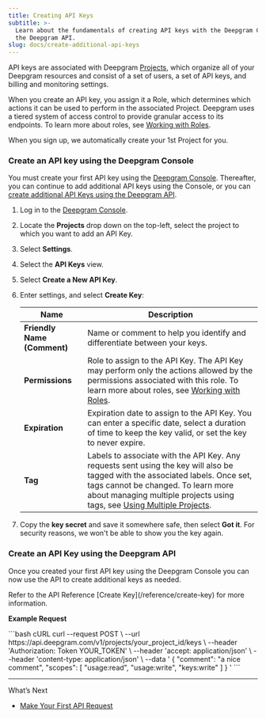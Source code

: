 ```yaml
---
title: Creating API Keys
subtitle: >-
  Learn about the fundamentals of creating API keys with the Deepgram Console or
  the Deepgram API.
slug: docs/create-additional-api-keys
---
```



API keys are associated with Deepgram [Projects](/docs/managing-projects), which organize all of your Deepgram resources and consist of a set of users, a set of API keys, and billing and monitoring settings.

When you create an API key, you assign it a Role, which determines which actions it can be used to perform in the associated Project. Deepgram uses a tiered system of access control to provide granular access to its endpoints. To learn more about roles, see [Working with Roles](/docs/working-with-roles).

<Info>
  When you sign up, we automatically create your 1st Project for you.
</Info>

### Create an API key using the Deepgram Console

You must create your first API key using the [Deepgram Console](https://console.deepgram.com/signup?jump=keys). Thereafter, you can continue to add additional API keys using the Console, or you can [create additional API Keys using the Deepgram API](#create-an-api-key-using-the-deepgram-api).

1. Log in to the [Deepgram Console](https://console.deepgram.com).

2. Locate the **Projects** drop down on the top-left, select the project to which you want to add an API Key.

3. Select **Settings**.

4. Select the **API Keys** view.

5. Select **Create a New API Key**.

6. Enter settings, and select **Create Key**:

   | Name                        | Description                                                                                                                                                                                                                                                                       |
   | --------------------------- | --------------------------------------------------------------------------------------------------------------------------------------------------------------------------------------------------------------------------------------------------------------------------------- |
   | **Friendly Name (Comment)** | Name or comment to help you identify and differentiate between your keys.                                                                                                                                                                                                         |
   | **Permissions**             | Role to assign to the API Key. The API Key may perform only the actions allowed by the permissions associated with this role. To learn more about roles, see [Working with Roles](/docs/working-with-roles/).                                                                     |
   | **Expiration**              | Expiration date to assign to the API Key. You can enter a specific date, select a duration of time to keep the key valid, or set the key to never expire.                                                                                                                         |
   | **Tag**                     | Labels to associate with the API Key. Any requests sent using the key will also be tagged with the associated labels. Once set, tags cannot be changed. To learn more about managing multiple projects using tags, see [Using Multiple Projects](/docs/using-multiple-projects/). |

7. Copy the **key secret** and save it somewhere safe, then select **Got it**. For security reasons, we won't be able to show you the key again.

### Create an API Key using the Deepgram API

Once you created your first API key using the Deepgram Console you can now use the API to create additional keys as needed.

<Info>
  Refer to the API Reference [Create Key](/reference/create-key) for more information.
</Info>

**Example Request**

<CodeGroup>
  ```bash cURL
  curl --request POST \
       --url https://api.deepgram.com/v1/projects/your_project_id/keys \
       --header 'Authorization: Token YOUR_TOKEN' \
       --header 'accept: application/json' \
       --header 'content-type: application/json' \
       --data '
  {
    "comment": "a nice comment",
    "scopes": [
      "usage:read",
      "usage:write",
      "keys:write"
    ]
  }
  '
  ```
</CodeGroup>

***

What’s Next

* [Make Your First API Request](/docs/make-your-first-api-request)
